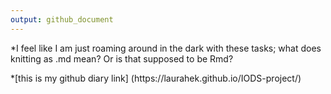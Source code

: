 ```yaml
---
output: github_document
---
```


*I feel like I am just roaming around in the dark with these tasks; what does knitting as .md mean? Or is that supposed to be Rmd? 

*[this is my github diary link] (https://laurahek.github.io/IODS-project/)
